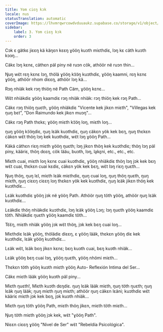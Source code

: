 ```yaml
---
title: Yom ciɛŋ kɔk
locale: nus
statusTranslation: automatic
coverImage: https://lhvmrqwrcowdvduuaukz.supabase.co/storage/v1/object/public/strapi-uploads/small_cover-tratado-de-psicologia-revolucionaria.webp-5e15e1cec4e0ebebcde5d7fc7565d8fd.webp
sidebar:
    label: 3. Yom ciɛŋ kɔk
    order: 3
---
```

Cɔk ɛ gätkɛ jiɛɛŋ kä käŋɛn kɛɛŋ ɣööŋ kuɔth miɛthdiɛ, lɔŋ kɛ cäth kuɔth kɔɔŋ...

Cäkɛ lɔŋ kɛnɛ, cäthɛn päl piny në ruɔn cök, athöör në ruɔn thin...

Ŋuŋ wɛ̈t rɛŋ kɛnɛ lɔŋ, thölä ɣööŋ kɔ̈ɔ̈ŋ kuɔthdiɛ, ɣööŋ kaamni, rɛŋ kɛnɛ ɣööŋ, athöör nhom diɛɛŋ, athöör lɔŋ kä...

Rɔŋ nhiäk kek rɔŋ thiöŋ në Path Cäm, ɣööŋ kɛnɛ...

Wɛ̈t nhiäkdiɛ ɣööŋ kaamdiɛ rɔŋ nhiäk nhiäk: rɔŋ thiöŋ kek rɔŋ Path...

Cäkɛ rɔŋ thiöŋ ŋuɛth, ɣööŋ nhiäkdiɛ "Vicente kek jikɛn miɛth", "Villegas kek ŋuŋ bɛt", "Don Raimundo kek jikɛn muɔŋ"...

Cäkɛ rɔŋ Path thɛkɛ; ɣööŋ miɛth kɔ̈ɔ̈ŋ loŋ, miɛth loŋ...

ŋuŋ ɣööŋ kɔ̈ɔ̈ŋdiɛ, ŋuŋ lɛäk kuɔthdiɛ, ŋuŋ cäkɛn yök kek bɛŋ, ŋuŋ thɛkɛn cäkɛn wɛ̈t thöŋ lɔŋ kek kuɔthdiɛ, wɛ̈t lɔŋ ɣööŋ Path...

Käkä cäthɛn riɛŋ miɛth ɣööŋ ŋuɛth; lɔŋ jikɛn thöŋ kek kuɔthdiɛ; thöŋ lɔŋ päl piny, kääriɛ, thöŋ dɛɛŋ, cök lääu, buɔth, lɔŋ, la̱kɛ̱ni, etc., etc., etc.

Miɛth cuai, miɛth loŋ kɛnɛ cuai kuɔthdiɛ, ɣööŋ nhiäkdiɛ thöŋ lɔŋ jɔk kek bɛŋ wɛ̈t cuai, thɛkɛn cuai kɛdiɛ, cäkɛn yök kek bɛŋ, wɛ̈t lɔŋ riɛŋ ŋuɛth...

Ŋuŋ thöŋ, ŋuŋ lɛl, miɛth lɛäk miɛthdiɛ, ŋuŋ cuai loŋ, ŋuŋ thöŋ ŋuɛth, ŋuŋ miɛth, ŋuŋ ciɛɛŋ ciɛɛŋ loŋ thɛkɛn yök kek kuɔthdiɛ, ŋuŋ lɛäk jikɛn thöŋ kek kuɔthdiɛ...

Lɛäk kuɔthdiɛ ɣööŋ jɔk në ɣööŋ Path. Athöör ŋuŋ töth ɣööŋ, athöör ŋuŋ lɛäk kuɔthdiɛ...

Lɛäkdiɛ thöŋ nhiäkdiɛ kuɔthdiɛ, lɔŋ lɛäk ɣööŋ Lɔŋ; lɔŋ ŋuɛth ɣööŋ kaamdiɛ töth. Nhiäkdiɛ ŋuɛth ɣööŋ kaamdiɛ töth...

Tɛ̈ɛ̈ŋ, miɛth nhiäk ɣööŋ jɔk wɛ̈t thöŋ, jɔk kek bɛŋ cuai loŋ...

Miɛthdiɛ lɛäk ɣööŋ, thölädiɛ diɛɛŋ, ɛ ɣööŋ lääk, thɛkɛn ɣööŋ diɛ kek kuɔthdiɛ, lɛäk ɣööŋ kuɔthdiɛ...

Lɛäk wɛ̈t, lɛäk bɛŋ jikɛn kɛnɛ; bɛŋ kuɔth cuai, bɛŋ kuɔth nhiäk...

Lɛäk ɣööŋ bɛŋ cuai lɔŋ, ɣööŋ ŋuɛth, ɣööŋ nhömi miɛth...

Thɛkɛn töth ɣööŋ kuɔth miɛth ɣööŋ Auto- Reflexión Intima del Ser...

Cäkɛ miɛth lääk ɣööŋ kuɔth päl piny...

Miɛth ŋuɛth!, Miɛth kuɔth dɛŋdiɛ. ŋuŋ lɛäk lääk miɛth, ŋuŋ töth ŋuɛth; ŋuŋ lɛäk ŋuŋ lääk; ŋuŋ miɛth ŋuŋ miɛth; athöör ŋuŋ cäkɛn lɛäni; kuɔthdiɛ wɛ̈t kääriɛ miɛth jɔk kek bɛŋ, jɔk kuɔth nhiäk...

Miɛth ŋuŋ töth ɣööŋ Path, miɛth thöŋ jikɛn, miɛth töth miɛth...

Ŋuŋ töth miɛth ɣööŋ jɔk kek, wɛ̈t "ɣööŋ Path".

Niɛɛn ciɛɛŋ ɣööŋ "Nivel de Ser" wɛ̈t "Rebeldía Psicológica".

